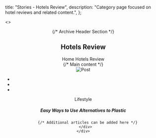 
  title: "Stories - Hotels Review",
  description: "Category page focused on hotel reviews and related content.",
};

<><Header /><main>
  {/* Archive Header Section */}
  <div className="archive-header pt-50 text-center">
    <div className="container">
      <h2 className="font-weight-900">Hotels Review</h2>
      <div className="breadcrumb">
        <Link href="/">Home</Link>
        <span>Hotels Review</span>
      </div>
      <div className="bt-1 border-color-1 mt-30 mb-50"></div>
    </div>
  </div>

  <div className="container">
    {/* Main content */}
    <div className="loop-list loop-list-style-1">
      <div className="row">
        <article className="col-md-6 mb-40">
          <div className="post-card-1 border-radius-10 hover-up">
            <div className="post-thumb thumb-overlay img-hover-slide position-relative">
              <Image
                src="http://via.placeholder.com/1000x600"
                alt="Post"
                width={1000}
                height={600}
                layout="responsive" />
              <ul className="social-share">
                <li><a href="#"><i className="elegant-icon social_share"></i></a></li>
                <li><a className="fb" href="#"><i className="elegant-icon social_facebook"></i></a></li>
                <li><a className="tw" href="#"><i className="elegant-icon social_twitter"></i></a></li>
              </ul>
            </div>
            <div className="post-content p-30">
              <div className="entry-meta meta-0 font-small mb-10">
                <Link href="/category">
                  <span className="post-cat">Lifestyle</span>
                </Link>
              </div>
              <h5 className="post-title mb-20 font-weight-900">
                <Link href="/single">Easy Ways to Use Alternatives to Plastic</Link>
              </h5>
            </div>
          </div>
        </article>

        {/* Additional articles can be added here */}
      </div>
    </div>
  </div>
</main><Footer /></>
